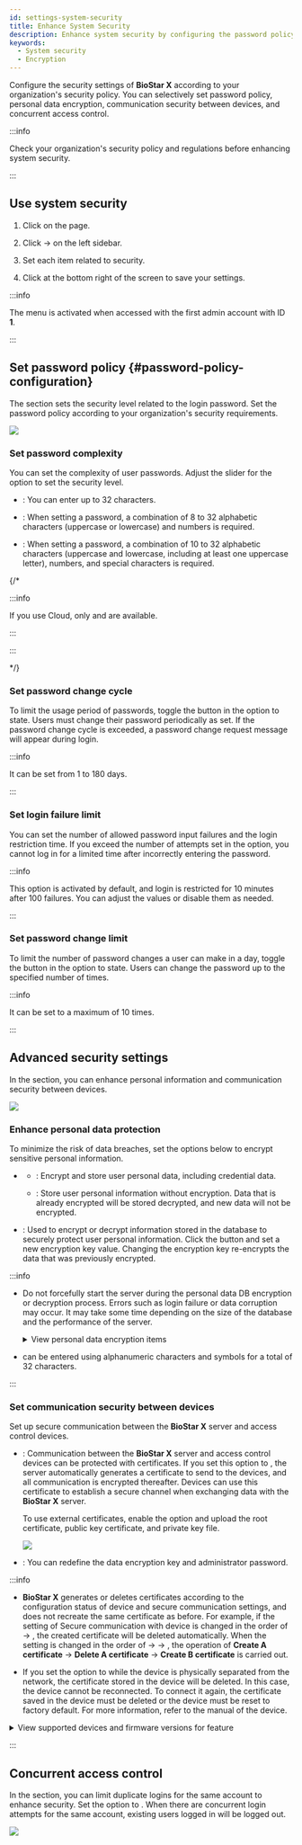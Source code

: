 ```yaml
---
id: settings-system-security
title: Enhance System Security
description: Enhance system security by configuring the password policy, personal data encryption, and communication security between devices in BioStar X.
keywords:
  - System security
  - Encryption
---
```


Configure the security settings of **BioStar X** according to your organization's security policy. You can selectively set password policy, personal data encryption, communication security between devices, and concurrent access control.

:::info

Check your organization's security policy and regulations before enhancing system security.

:::

## Use system security

1. Click <Cmd sid='shell.header.setting' /> on the <Cmd sid='shell.header.launcher' /> page.

2. Click <Cmd sid='setting.menu.system.root' /> → <Cmd sid="setting.systemSecurity" product='2' /> on the left sidebar.

3. Set each item related to security.

4. Click <Cmd sid="button.apply" product='2' /> at the bottom right of the screen to save your settings.

:::info

The <Cmd sid="setting.server.secure.comm.title" product='2' /> menu is activated when accessed with the first admin account with ID **1**.

:::

## Set password policy {#password-policy-configuration}

The <Cmd sid='setting.systemSecurity.loginPassword' product='2' /> section sets the security level related to the login password. Set the password policy according to your organization's security requirements.

<Image src='/img/biostarx-settings-system-security-password.png' className='none' />

### Set password complexity

You can set the complexity of user passwords. Adjust the slider for the <Cmd sid="setting.server.passwordLevel" product='2' /> option to set the security level.

* <Cmd sid="setting.server.passwordLevelDefault" product='2' />: You can enter up to 32 characters.

* <Cmd sid="setting.server.passwordLevelMedium" product='2' />: When setting a password, a combination of 8 to 32 alphabetic characters (uppercase or lowercase) and numbers is required.

* <Cmd sid="setting.server.passwordLevelStrong" product='2' />: When setting a password, a combination of 10 to 32 alphabetic characters (uppercase and lowercase, including at least one uppercase letter), numbers, and special characters is required.

{/*

:::info

If you use <Cmd>Cloud</Cmd>, only <Cmd sid="setting.server.passwordLevelMedium" product='2' /> and <Cmd sid="setting.server.passwordLevelStrong" product='2' /> are available.

:::

:::

*/}

### Set password change cycle

To limit the usage period of passwords, toggle the button in the <Cmd sid="setting.systemSecurity.passwordUpdateCycle" product='2' /> option to <Cmd sid="common.active" product='2' /> state. Users must change their password periodically as set. If the password change cycle is exceeded, a password change request message will appear during login.

:::info

It can be set from 1 to 180 days.

:::

### Set login failure limit

You can set the number of allowed password input failures and the login restriction time. If you exceed the number of attempts set in the <Cmd sid="setting.systemSecurity.allowLoginFailed" product='2' /> option, you cannot log in for a limited time after incorrectly entering the password.

:::info

This option is activated by default, and login is restricted for 10 minutes after 100 failures. You can adjust the values or disable them as needed.

:::

### Set password change limit

To limit the number of password changes a user can make in a day, toggle the button in the <Cmd sid="setting.systemSecurity.allowPasswordChange" product='2' /> option to <Cmd sid="common.active" product='2' /> state. Users can change the password up to the specified number of times.

:::info

It can be set to a maximum of 10 times.

:::

## Advanced security settings

In the <Cmd sid='setting.server.secure.comm.title' product='2' /> section, you can enhance personal information and communication security between devices.

<Image src='/img/biostarx-settings-system-security-advanced.png' className='none' />

### Enhance personal data protection

To minimize the risk of data breaches, set the options below to encrypt sensitive personal information.

* <Cmd sid="setting.sever.secure.comm.encrypt.db" product='2' />

  * <Cmd sid="common.use" product='2' />: Encrypt and store user personal data, including credential data.

  * <Cmd sid="common.notUse" product='2' />: Store user personal information without encryption. Data that is already encrypted will be stored decrypted, and new data will not be encrypted.

* <Cmd sid="setting.server.secure.comm.encryption_key_db" product='2' />: Used to encrypt or decrypt information stored in the database to securely protect user personal information. Click the <Cmd sid="setting.server.secure.comm.key_change" product='2' /> button and set a new encryption key value. Changing the encryption key re-encrypts the data that was previously encrypted.

:::info

* Do not forcefully start the server during the personal data DB encryption or decryption process. Errors such as login failure or data corruption may occur. It may take some time depending on the size of the database and the performance of the server.

  <details>
  <summary>View personal data encryption items</summary>

  * Profile image

  * User ID

  * Name

  * Phone number

  * User IP

  * Email information for sender ans recipients

  * Login ID

  * Login password

  * Face template

  * Fingerprint template

  * Card ID

  * Smart card layout key

  * Custom information for user and visitor

  * Image log files

  </details>

* <Cmd sid="setting.server.secure.comm.encryption_key_db" product='2' /> can be entered using alphanumeric characters and symbols for a total of 32 characters.

:::

### Set communication security between devices

Set up secure communication between the **BioStar X** server and access control devices.

* <Cmd sid="setting.sever.secure.comm.menu" product='2' />: Communication between the **BioStar X** server and access control devices can be protected with certificates. If you set this option to <Cmd sid="common.use" product='2' />, the server automatically generates a certificate to send to the devices, and all communication is encrypted thereafter. Devices can use this certificate to establish a secure channel when exchanging data with the **BioStar X** server.

  To use external certificates, enable the <Cmd sid='setting.sever.secure.comm.extcert.menu' product='2' /> option and upload the root certificate, public key certificate, and private key file.

  <Image src='/img/biostarx-settings-system-security-advanced-with-device.png' />
* <Cmd sid="setting.server.secure.comm.data_encryption" product='2' />: You can redefine the data encryption key and administrator password.

:::info

* **BioStar X** generates or deletes certificates according to the configuration status of device and secure communication settings, and does not recreate the same certificate as before. For example, if the setting of Secure communication with device is changed in the order of <Cmd sid="common.use" product='2' /> → <Cmd sid="common.notUse" product='2' />, the created certificate will be deleted automatically. When the setting is changed in the order of <Cmd sid="common.use" product='2' /> → <Cmd sid="common.notUse" product='2' /> → <Cmd sid="common.use" product='2' />, the operation of **Create A certificate** → **Delete A certificate** → **Create B certificate** is carried out.

* If you set the <Cmd sid="setting.sever.secure.comm.menu" product='2' /> option to <Cmd sid="common.notUse" product='2' /> while the device is physically separated from the network, the certificate stored in the device will be deleted. In this case, the device cannot be reconnected. To connect it again, the certificate saved in the device must be deleted or the device must be reset to factory default. For more information, refer to the manual of the device.

<details>
<summary>View supported devices and firmware versions for <Cmd sid="setting.sever.secure.comm.menu" product='2' /> feature</summary>

* FaceStation 2 FW 1.1.0 or later

* BioStation A2 FW 1.5.0 or later

* BioStation 2 FW 1.6.0 or later

* BioStation L2 FW 1.3.0 or later

* BioLite N2 firmware 1.0.0 or higher

* BioEntry P2 FW 1.1.0 or later

* BioEntry W2 FW 1.2.0 or later

* FaceLite firmware 1.0.0 or higher

* XPass 2 firmware 1.0.0 or higher

* CoreStation FW 1.1.0 or later

* X-Station 2 firmware 1.0.0 or higher

* BioStation 3 firmware 1.0.0 or higher 

</details>

:::

## Concurrent access control

In the <Cmd sid='setting.systemSecurity.sessionSecurity' product='2' /> section, you can limit duplicate logins for the same account to enhance security. Set the <Cmd sid="setting.systemSecurity.useSimultaneousConnection" product='2' /> option to <Cmd sid="common.inactive" product='2' />. When there are concurrent login attempts for the same account, existing users logged in will be logged out.

<Image src='/img/biostarx-settings-system-security-session.png' className='none' />
